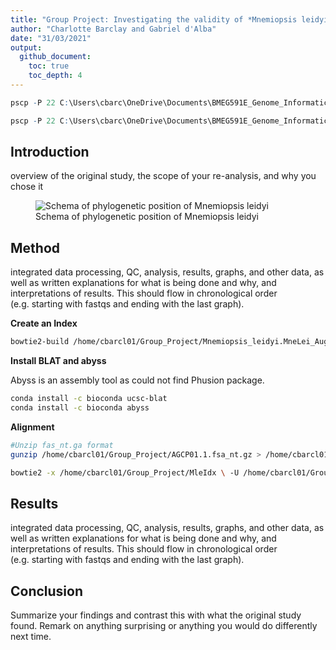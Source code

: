 ```yaml
---
title: "Group Project: Investigating the validity of *Mnemiopsis leidyi* as a model organism for the study of multicellularity"
author: "Charlotte Barclay and Gabriel d'Alba"
date: "31/03/2021"
output:
  github_document:
    toc: true
    toc_depth: 4
---
```



```r
pscp -P 22 C:\Users\cbarc\OneDrive\Documents\BMEG591E_Genome_Informatics\Group_Project\Mle_sequence.fasta cbarcl01@gi-edu-sv4.bme.ubc.ca:/home/cbarcl01/Group_Project

pscp -P 22 C:\Users\cbarc\OneDrive\Documents\BMEG591E_Genome_Informatics\Group_Project\mle_RefSeq_genome.fasta cbarcl01@gi-edu-sv4.bme.ubc.ca:/home/cbarcl01/Group_Project
```

## Introduction

overview of the original study, the scope of your re-analysis, and why you chose it

![Schema of phylogenetic position of Mnemiopsis leidyi](C:\Users\cbarc\OneDrive\Desktop\git_temp\CB_BMEG591E-repository\Group_Project\Mle.jpg)

## Method

integrated data processing, QC, analysis, results, graphs, and other data, as well as written explanations for what is being done and why, and interpretations of results. This should flow in chronological order (e.g. starting with fastqs and ending with the last graph).

**Create an Index**

```bash
bowtie2-build /home/cbarcl01/Group_Project/Mnemiopsis_leidyi.MneLei_Aug2011.dna.nonchromosomal.fa.gz MleIdx
```

**Install BLAT and abyss**

Abyss is an assembly tool as could not find Phusion package.

```bash
conda install -c bioconda ucsc-blat
conda install -c bioconda abyss
```

**Alignment**

```bash
#Unzip fas_nt.ga format
gunzip /home/cbarcl01/Group_Project/AGCP01.1.fsa_nt.gz > /home/cbarcl01/Group_Project/AGCP01_extract.fasta #note I tried this without the output defined first

bowtie2 -x /home/cbarcl01/Group_Project/MleIdx \ -U /home/cbarcl01/Group_Project/AGCP01.1.fsa_nt  \ -S /home/cbarcl01/Group_Project/TEST.sam
```


## Results

integrated data processing, QC, analysis, results, graphs, and other data, as well as written explanations for what is being done and why, and interpretations of results. This should flow in chronological order (e.g. starting with fastqs and ending with the last graph).


## Conclusion

Summarize your findings and contrast this with what the original study found. Remark on anything surprising or anything you would do differently next time.
